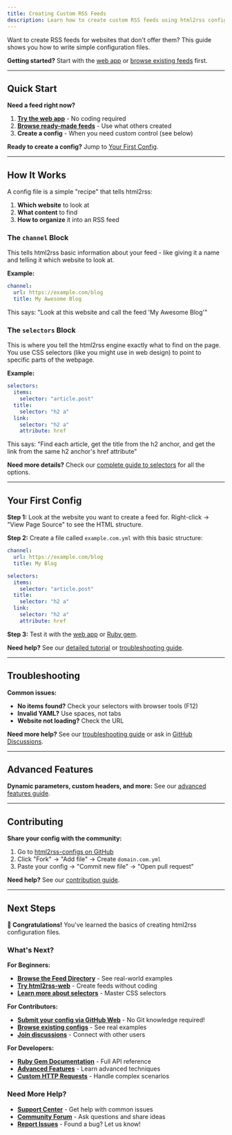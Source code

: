 ```yaml
---
title: Creating Custom RSS Feeds
description: Learn how to create custom RSS feeds using html2rss configuration files. Step-by-step guide for turning any website into an RSS feed with simple YAML configs.
---
```


Want to create RSS feeds for websites that don't offer them? This guide shows you how to write simple configuration files.

**Getting started?** Start with the [web app](/web-application/getting-started) or [browse existing feeds](/feed-directory/) first.

---

## Quick Start

**Need a feed right now?**

1. **[Try the web app](/web-application/getting-started)** - No coding required
2. **[Browse ready-made feeds](/feed-directory/)** - Use what others created
3. **Create a config** - When you need custom control (see below)

**Ready to create a config?** Jump to [Your First Config](#your-first-config).

---

## How It Works

A config file is a simple "recipe" that tells html2rss:

1. **Which website** to look at
2. **What content** to find
3. **How to organize** it into an RSS feed

### The `channel` Block

This tells html2rss basic information about your feed - like giving it a name and telling it which website to look at.

**Example:**

```yaml
channel:
  url: https://example.com/blog
  title: My Awesome Blog
```

This says: "Look at this website and call the feed 'My Awesome Blog'"

### The `selectors` Block

This is where you tell the html2rss engine exactly what to find on the page. You use CSS selectors (like you might use in web design) to point to specific parts of the webpage.

**Example:**

```yaml
selectors:
  items:
    selector: "article.post"
  title:
    selector: "h2 a"
  link:
    selector: "h2 a"
    attribute: href
```

This says: "Find each article, get the title from the h2 anchor, and get the link from the same h2 anchor's href attribute"

**Need more details?** Check our [complete guide to selectors](/ruby-gem/reference/selectors/) for all the options.

---

## Your First Config

**Step 1:** Look at the website you want to create a feed for. Right-click → "View Page Source" to see the HTML structure.

**Step 2:** Create a file called `example.com.yml` with this basic structure:

```yaml
channel:
  url: https://example.com/blog
  title: My Blog

selectors:
  items:
    selector: "article.post"
  title:
    selector: "h2 a"
  link:
    selector: "h2 a"
    attribute: href
```

**Step 3:** Test it with the [web app](/web-application/) or [Ruby gem](/ruby-gem/installation).

**Need help?** See our [detailed tutorial](/ruby-gem/tutorials/your-first-feed/) or [troubleshooting guide](/support/troubleshooting).

---

## Troubleshooting

**Common issues:**

- **No items found?** Check your selectors with browser tools (F12)
- **Invalid YAML?** Use spaces, not tabs
- **Website not loading?** Check the URL

**Need more help?** See our [troubleshooting guide](/support/troubleshooting) or ask in [GitHub Discussions](https://github.com/orgs/html2rss/discussions).

---

## Advanced Features

**Dynamic parameters, custom headers, and more:** See our [advanced features guide](/ruby-gem/how-to/advanced-features/).

---

## Contributing

**Share your config with the community:**

1. Go to [html2rss-configs on GitHub](https://github.com/html2rss/html2rss-configs)
2. Click "Fork" → "Add file" → Create `domain.com.yml`
3. Paste your config → "Commit new file" → "Open pull request"

**Need help?** See our [contribution guide](https://github.com/html2rss/html2rss-configs/blob/main/CONTRIBUTING.md).

---

## Next Steps

**🎉 Congratulations!** You've learned the basics of creating html2rss configuration files.

### What's Next?

**For Beginners:**

- **[Browse the Feed Directory](/feed-directory/)** - See real-world examples
- **[Try html2rss-web](/web-application/getting-started)** - Create feeds without coding
- **[Learn more about selectors](/ruby-gem/reference/selectors/)** - Master CSS selectors

**For Contributors:**

- **[Submit your config via GitHub Web](https://github.com/html2rss/html2rss-configs)** - No Git knowledge required!
- **[Browse existing configs](https://github.com/html2rss/html2rss-configs/tree/master/lib/html2rss/configs)** - See real examples
- **[Join discussions](https://github.com/orgs/html2rss/discussions)** - Connect with other users

**For Developers:**

- **[Ruby Gem Documentation](/ruby-gem/)** - Full API reference
- **[Advanced Features](/ruby-gem/how-to/advanced-features/)** - Learn advanced techniques
- **[Custom HTTP Requests](/ruby-gem/how-to/custom-http-requests/)** - Handle complex scenarios

### Need More Help?

- **[Support Center](/support/)** - Get help with common issues
- **[Community Forum](https://github.com/html2rss/html2rss-configs/discussions)** - Ask questions and share ideas
- **[Report Issues](https://github.com/html2rss/html2rss-configs/issues)** - Found a bug? Let us know!
